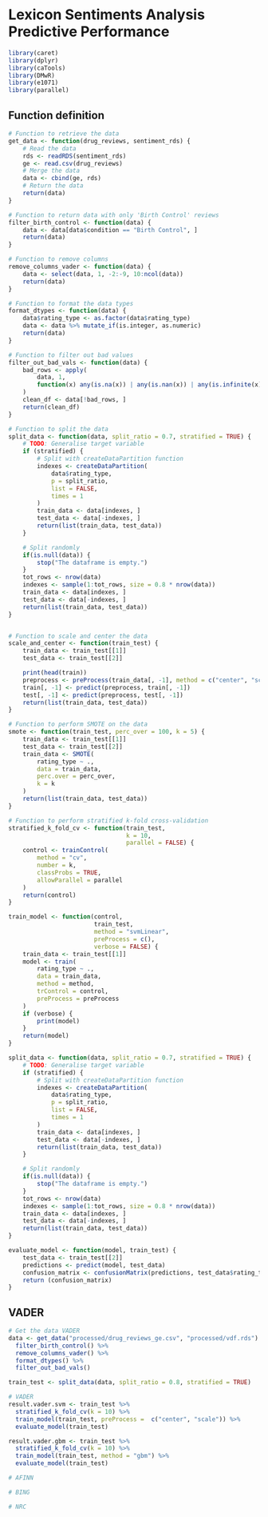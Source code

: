 # Lexicon Sentiments Analysis Predictive Performance
```r
library(caret)
library(dplyr)
library(caTools)
library(DMwR)
library(e1071)
library(parallel)
```

## Function definition
```r
# Function to retrieve the data
get_data <- function(drug_reviews, sentiment_rds) {
    # Read the data
    rds <- readRDS(sentiment_rds)
    ge <- read.csv(drug_reviews)
    # Merge the data
    data <- cbind(ge, rds)
    # Return the data
    return(data)
}

# Function to return data with only 'Birth Control' reviews
filter_birth_control <- function(data) {
    data <- data[data$condition == "Birth Control", ]
    return(data)
}

# Function to remove columns
remove_columns_vader <- function(data) {
    data <- select(data, 1, -2:-9, 10:ncol(data))
    return(data)
}

# Function to format the data types
format_dtypes <- function(data) {
    data$rating_type <- as.factor(data$rating_type)
    data <- data %>% mutate_if(is.integer, as.numeric)
    return(data)
}

# Function to filter out bad values
filter_out_bad_vals <- function(data) {
    bad_rows <- apply(
        data, 1,
        function(x) any(is.na(x)) | any(is.nan(x)) | any(is.infinite(x))
    )
    clean_df <- data[!bad_rows, ]
    return(clean_df)
}

# Function to split the data
split_data <- function(data, split_ratio = 0.7, stratified = TRUE) {
    # TODO: Generalise target variable
    if (stratified) {
        # Split with createDataPartition function
        indexes <- createDataPartition(
            data$rating_type,
            p = split_ratio,
            list = FALSE,
            times = 1
        )
        train_data <- data[indexes, ]
        test_data <- data[-indexes, ]
        return(list(train_data, test_data))
    }

    # Split randomly
    if(is.null(data)) {
        stop("The dataframe is empty.")
    }
    tot_rows <- nrow(data)
    indexes <- sample(1:tot_rows, size = 0.8 * nrow(data))
    train_data <- data[indexes, ]
    test_data <- data[-indexes, ]
    return(list(train_data, test_data))
}


# Function to scale and center the data
scale_and_center <- function(train_test) {
    train_data <- train_test[[1]]
    test_data <- train_test[[2]]

    print(head(train))
    preprocess <- preProcess(train_data[, -1], method = c("center", "scale"))
    train[, -1] <- predict(preprocess, train[, -1])
    test[, -1] <- predict(preprocess, test[, -1])
    return(list(train_data, test_data))
}

# Function to perform SMOTE on the data
smote <- function(train_test, perc_over = 100, k = 5) {
    train_data <- train_test[[1]]
    test_data <- train_test[[2]]
    train_data <- SMOTE(
        rating_type ~ .,
        data = train_data,
        perc.over = perc_over,
        k = k
    )
    return(list(train_data, test_data))
}

# Function to perform stratified k-fold cross-validation
stratified_k_fold_cv <- function(train_test,
                                 k = 10,
                                 parallel = FALSE) {
    control <- trainControl(
        method = "cv",
        number = k,
        classProbs = TRUE,
        allowParallel = parallel
    )
    return(control)
}

train_model <- function(control,
                        train_test,
                        method = "svmLinear",
                        preProcess = c(),
                        verbose = FALSE) {
    train_data <- train_test[[1]]
    model <- train(
        rating_type ~ .,
        data = train_data,
        method = method,
        trControl = control,
        preProcess = preProcess
    )
    if (verbose) {
        print(model)
    }
    return(model)
}

split_data <- function(data, split_ratio = 0.7, stratified = TRUE) {
    # TODO: Generalise target variable
    if (stratified) {
        # Split with createDataPartition function
        indexes <- createDataPartition(
            data$rating_type,
            p = split_ratio,
            list = FALSE,
            times = 1
        )
        train_data <- data[indexes, ]
        test_data <- data[-indexes, ]
        return(list(train_data, test_data))
    }

    # Split randomly
    if(is.null(data)) {
        stop("The dataframe is empty.")
    }
    tot_rows <- nrow(data)
    indexes <- sample(1:tot_rows, size = 0.8 * nrow(data))
    train_data <- data[indexes, ]
    test_data <- data[-indexes, ]
    return(list(train_data, test_data))
}

evaluate_model <- function(model, train_test) {
    test_data <- train_test[[2]]
    predictions <- predict(model, test_data)
    confusion_matrix <- confusionMatrix(predictions, test_data$rating_type)
    return (confusion_matrix) 
}
```

## VADER
```r
# Get the data VADER
data <- get_data("processed/drug_reviews_ge.csv", "processed/vdf.rds") %>%
  filter_birth_control() %>%
  remove_columns_vader() %>%
  format_dtypes() %>%
  filter_out_bad_vals()

train_test <- split_data(data, split_ratio = 0.8, stratified = TRUE)
```

```r
# VADER
result.vader.svm <- train_test %>%
  stratified_k_fold_cv(k = 10) %>%
  train_model(train_test, preProcess =  c("center", "scale")) %>%
  evaluate_model(train_test)

result.vader.gbm <- train_test %>%
  stratified_k_fold_cv(k = 10) %>%
  train_model(train_test, method = "gbm") %>%
  evaluate_model(train_test)

# AFINN

# BING

# NRC

  ```

